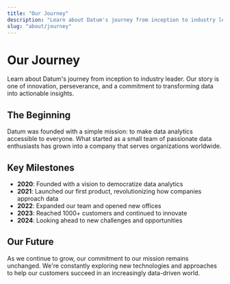 ```yaml
---
title: "Our Journey"
description: "Learn about Datum's journey from inception to industry leader"
slug: "about/journey"
---
```


# Our Journey

Learn about Datum's journey from inception to industry leader. Our story is one of innovation, perseverance, and a commitment to transforming data into actionable insights.

## The Beginning

Datum was founded with a simple mission: to make data analytics accessible to everyone. What started as a small team of passionate data enthusiasts has grown into a company that serves organizations worldwide.

## Key Milestones

- **2020**: Founded with a vision to democratize data analytics
- **2021**: Launched our first product, revolutionizing how companies approach data
- **2022**: Expanded our team and opened new offices
- **2023**: Reached 1000+ customers and continued to innovate
- **2024**: Looking ahead to new challenges and opportunities

## Our Future

As we continue to grow, our commitment to our mission remains unchanged. We're constantly exploring new technologies and approaches to help our customers succeed in an increasingly data-driven world.

